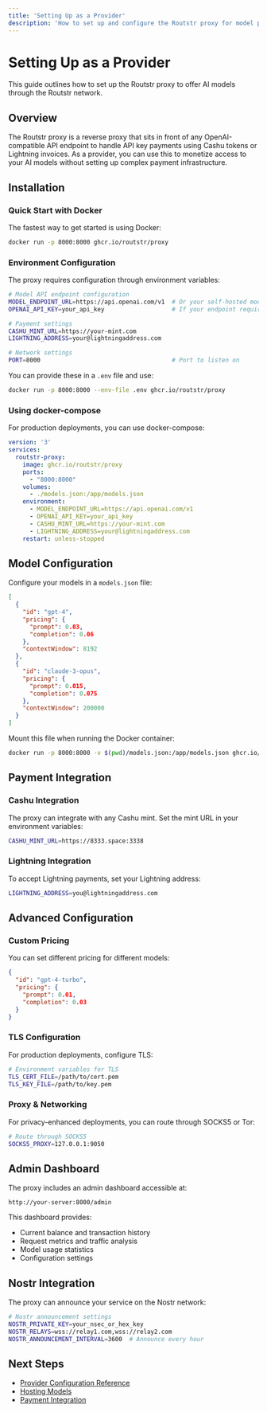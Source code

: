 ```yaml
---
title: 'Setting Up as a Provider'
description: 'How to set up and configure the Routstr proxy for model providers'
---
```


# Setting Up as a Provider

This guide outlines how to set up the Routstr proxy to offer AI models through the Routstr network.

## Overview

The Routstr proxy is a reverse proxy that sits in front of any OpenAI-compatible API endpoint to handle API key payments using Cashu tokens or Lightning invoices. As a provider, you can use this to monetize access to your AI models without setting up complex payment infrastructure.

## Installation

### Quick Start with Docker

The fastest way to get started is using Docker:

```bash
docker run -p 8000:8000 ghcr.io/routstr/proxy
```

### Environment Configuration

The proxy requires configuration through environment variables:

```bash
# Model API endpoint configuration
MODEL_ENDPOINT_URL=https://api.openai.com/v1  # Or your self-hosted model API
OPENAI_API_KEY=your_api_key                   # If your endpoint requires authentication

# Payment settings
CASHU_MINT_URL=https://your-mint.com
LIGHTNING_ADDRESS=your@lightningaddress.com

# Network settings
PORT=8000                                     # Port to listen on
```

You can provide these in a `.env` file and use:

```bash
docker run -p 8000:8000 --env-file .env ghcr.io/routstr/proxy
```

### Using docker-compose

For production deployments, you can use docker-compose:

```yaml
version: '3'
services:
  routstr-proxy:
    image: ghcr.io/routstr/proxy
    ports:
      - "8000:8000"
    volumes:
      - ./models.json:/app/models.json
    environment:
      - MODEL_ENDPOINT_URL=https://api.openai.com/v1
      - OPENAI_API_KEY=your_api_key
      - CASHU_MINT_URL=https://your-mint.com
      - LIGHTNING_ADDRESS=your@lightningaddress.com
    restart: unless-stopped
```

## Model Configuration

Configure your models in a `models.json` file:

```json
[
  {
    "id": "gpt-4",
    "pricing": {
      "prompt": 0.03,
      "completion": 0.06
    },
    "contextWindow": 8192
  },
  {
    "id": "claude-3-opus",
    "pricing": {
      "prompt": 0.015,
      "completion": 0.075
    },
    "contextWindow": 200000
  }
]
```

Mount this file when running the Docker container:

```bash
docker run -p 8000:8000 -v $(pwd)/models.json:/app/models.json ghcr.io/routstr/proxy
```

## Payment Integration

### Cashu Integration

The proxy can integrate with any Cashu mint. Set the mint URL in your environment variables:

```bash
CASHU_MINT_URL=https://8333.space:3338
```

### Lightning Integration

To accept Lightning payments, set your Lightning address:

```bash
LIGHTNING_ADDRESS=you@lightningaddress.com
```

## Advanced Configuration

### Custom Pricing

You can set different pricing for different models:

```json
{
  "id": "gpt-4-turbo",
  "pricing": {
    "prompt": 0.01,
    "completion": 0.03
  }
}
```

### TLS Configuration

For production deployments, configure TLS:

```bash
# Environment variables for TLS
TLS_CERT_FILE=/path/to/cert.pem
TLS_KEY_FILE=/path/to/key.pem
```

### Proxy & Networking

For privacy-enhanced deployments, you can route through SOCKS5 or Tor:

```bash
# Route through SOCKS5
SOCKS5_PROXY=127.0.0.1:9050
```

## Admin Dashboard

The proxy includes an admin dashboard accessible at:

```
http://your-server:8000/admin
```

This dashboard provides:

- Current balance and transaction history
- Request metrics and traffic analysis
- Model usage statistics
- Configuration settings

## Nostr Integration

The proxy can announce your service on the Nostr network:

```bash
# Nostr announcement settings
NOSTR_PRIVATE_KEY=your_nsec_or_hex_key
NOSTR_RELAYS=wss://relay1.com,wss://relay2.com
NOSTR_ANNOUNCEMENT_INTERVAL=3600  # Announce every hour
```

## Next Steps

- [Provider Configuration Reference](/providers/configuration)
- [Hosting Models](/providers/hosting-models)
- [Payment Integration](/providers/payment-integration) 